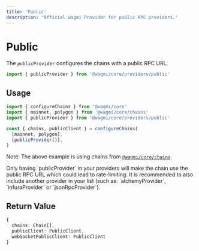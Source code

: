 ```yaml
---
title: 'Public'
description: 'Official wagmi Provider for public RPC providers.'
---
```



# Public

The `publicProvider` configures the chains with a public RPC URL.

```ts
import { publicProvider } from '@wagmi/core/providers/public'
```

## Usage

```ts
import { configureChains } from '@wagmi/core'
import { mainnet, polygon } from '@wagmi/core/chains'
import { publicProvider } from '@wagmi/core/providers/public'

const { chains, publicClient } = configureChains(
  [mainnet, polygon],
  [publicProvider()],
)
```

Note: The above example is using chains from [`@wagmi/core/chains`](/core/chains#wagmicorechains).

<Callout type="warning">
  Only having `publicProvider` in your providers will make the chain use the
  public RPC URL which could lead to rate-limiting. It is recommended to also
  include another provider in your list (such as: `alchemyProvider`,
  `infuraProvider` or `jsonRpcProvider`).
</Callout>

## Return Value

```ts
{
  chains: Chain[],
  publicClient: PublicClient,
  webSocketPublicClient: PublicClient
}
```
